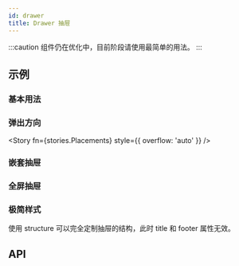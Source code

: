 ```yaml
---
id: drawer
title: Drawer 抽屉
---
```



:::caution
组件仍在优化中，目前阶段请使用最简单的用法。
:::

## 示例

### 基本用法

<Story fn={stories.Basic} />

### 弹出方向

<Story fn={stories.Placements} style={{ overflow: 'auto' }} />

### 嵌套抽屉

<Story fn={stories.Nested} />

### 全屏抽屉

<Story fn={stories.Fullscreen} />

### 极简样式

使用 structure 可以完全定制抽屉的结构，此时 title 和 footer 属性无效。

<Story fn={stories.Minimal} />

## API

<PropsTable component={Drawer} />
